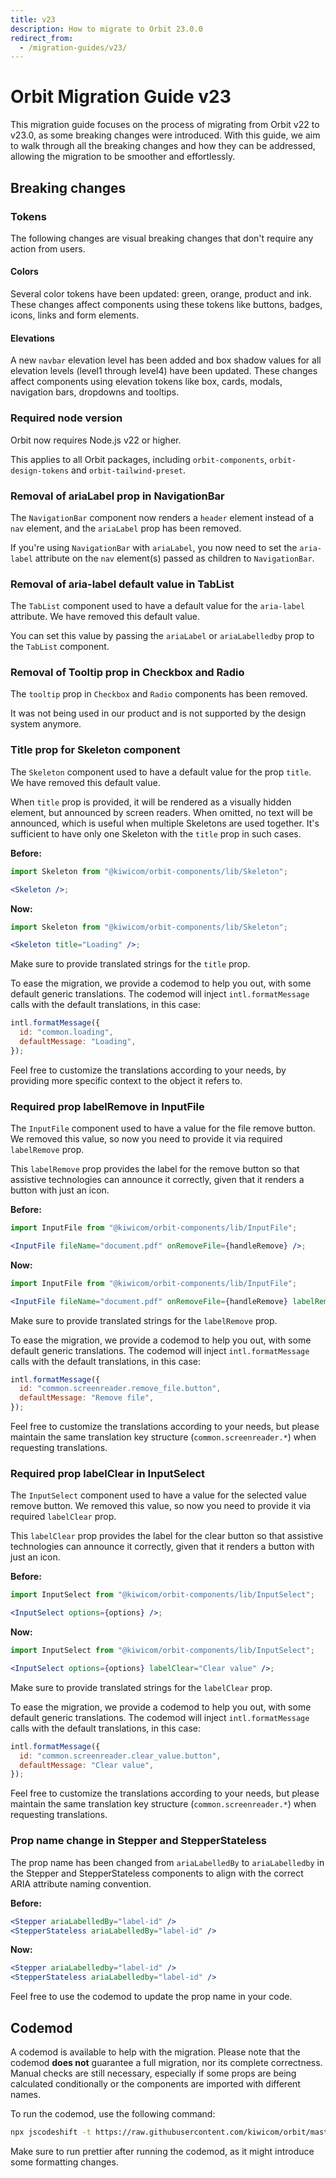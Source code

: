 ```yaml
---
title: v23
description: How to migrate to Orbit 23.0.0
redirect_from:
  - /migration-guides/v23/
---
```


# Orbit Migration Guide v23

This migration guide focuses on the process of migrating from Orbit v22 to v23.0, as some breaking changes were introduced.
With this guide, we aim to walk through all the breaking changes and how they can be addressed, allowing the migration to be smoother and effortlessly.

## Breaking changes

### Tokens

The following changes are visual breaking changes that don't require any action from users.

#### Colors

Several color tokens have been updated: green, orange, product and ink. These changes affect components using these tokens like buttons, badges, icons, links and form elements.

#### Elevations

A new `navbar` elevation level has been added and box shadow values for all elevation levels (level1 through level4) have been updated. These changes affect components using elevation tokens like box, cards, modals, navigation bars, dropdowns and tooltips.

### Required node version

Orbit now requires Node.js v22 or higher.

This applies to all Orbit packages, including `orbit-components`, `orbit-design-tokens` and `orbit-tailwind-preset`.

### Removal of ariaLabel prop in NavigationBar

The `NavigationBar` component now renders a `header` element instead of a `nav` element, and the `ariaLabel` prop has been removed.

If you're using `NavigationBar` with `ariaLabel`, you now need to set the `aria-label` attribute on the `nav` element(s) passed as children to `NavigationBar`.

### Removal of aria-label default value in TabList

The `TabList` component used to have a default value for the `aria-label` attribute. We have removed this default value.

You can set this value by passing the `ariaLabel` or `ariaLabelledby` prop to the `TabList` component.

### Removal of Tooltip prop in Checkbox and Radio

The `tooltip` prop in `Checkbox` and `Radio` components has been removed.

It was not being used in our product and is not supported by the design system anymore.

### Title prop for Skeleton component

The `Skeleton` component used to have a default value for the prop `title`. We have removed this default value.

When `title` prop is provided, it will be rendered as a visually hidden element, but announced by screen readers. When omitted, no text will be announced, which is useful when multiple Skeletons are used together. It's sufficient to have only one Skeleton with the `title` prop in such cases.

**Before:**

```jsx
import Skeleton from "@kiwicom/orbit-components/lib/Skeleton";

<Skeleton />;
```

**Now:**

```jsx
import Skeleton from "@kiwicom/orbit-components/lib/Skeleton";

<Skeleton title="Loading" />;
```

Make sure to provide translated strings for the `title` prop.

To ease the migration, we provide a codemod to help you out, with some default generic translations.
The codemod will inject `intl.formatMessage` calls with the default translations, in this case:

```jsx
intl.formatMessage({
  id: "common.loading",
  defaultMessage: "Loading",
});
```

Feel free to customize the translations according to your needs, by providing more specific context to the object it refers to.

### Required prop labelRemove in InputFile

The `InputFile` component used to have a value for the file remove button. We removed this value, so now you need to provide it via required `labelRemove` prop.

This `labelRemove` prop provides the label for the remove button so that assistive technologies can announce it correctly, given that it renders a button with just an icon.

**Before:**

```jsx
import InputFile from "@kiwicom/orbit-components/lib/InputFile";

<InputFile fileName="document.pdf" onRemoveFile={handleRemove} />;
```

**Now:**

```jsx
import InputFile from "@kiwicom/orbit-components/lib/InputFile";

<InputFile fileName="document.pdf" onRemoveFile={handleRemove} labelRemove="Remove file" />;
```

Make sure to provide translated strings for the `labelRemove` prop.

To ease the migration, we provide a codemod to help you out, with some default generic translations.
The codemod will inject `intl.formatMessage` calls with the default translations, in this case:

```jsx
intl.formatMessage({
  id: "common.screenreader.remove_file.button",
  defaultMessage: "Remove file",
});
```

Feel free to customize the translations according to your needs, but please maintain the same translation key structure (`common.screenreader.*`) when requesting translations.

### Required prop labelClear in InputSelect

The `InputSelect` component used to have a value for the selected value remove button. We removed this value, so now you need to provide it via required `labelClear` prop.

This `labelClear` prop provides the label for the clear button so that assistive technologies can announce it correctly, given that it renders a button with just an icon.

**Before:**

```jsx
import InputSelect from "@kiwicom/orbit-components/lib/InputSelect";

<InputSelect options={options} />;
```

**Now:**

```jsx
import InputSelect from "@kiwicom/orbit-components/lib/InputSelect";

<InputSelect options={options} labelClear="Clear value" />;
```

Make sure to provide translated strings for the `labelClear` prop.

To ease the migration, we provide a codemod to help you out, with some default generic translations.
The codemod will inject `intl.formatMessage` calls with the default translations, in this case:

```jsx
intl.formatMessage({
  id: "common.screenreader.clear_value.button",
  defaultMessage: "Clear value",
});
```

Feel free to customize the translations according to your needs, but please maintain the same translation key structure (`common.screenreader.*`) when requesting translations.

### Prop name change in Stepper and StepperStateless

The prop name has been changed from `ariaLabelledBy` to `ariaLabelledby` in the Stepper and StepperStateless components to align with the correct ARIA attribute naming convention.

**Before:**

```jsx
<Stepper ariaLabelledBy="label-id" />
<StepperStateless ariaLabelledBy="label-id" />
```

**Now:**

```jsx
<Stepper ariaLabelledby="label-id" />
<StepperStateless ariaLabelledby="label-id" />
```

Feel free to use the codemod to update the prop name in your code.

## Codemod

A codemod is available to help with the migration. Please note that the codemod **does not** guarantee a full migration, nor its complete correctness.
Manual checks are still necessary, especially if some props are being calculated conditionally or the components are imported with different names.

To run the codemod, use the following command:

```bash
npx jscodeshift -t https://raw.githubusercontent.com/kiwicom/orbit/master/packages/orbit-components/transforms/transforms-v23.js --parser=tsx --extensions=ts,tsx <pathToYourCode>
```

Make sure to run prettier after running the codemod, as it might introduce some formatting changes.
